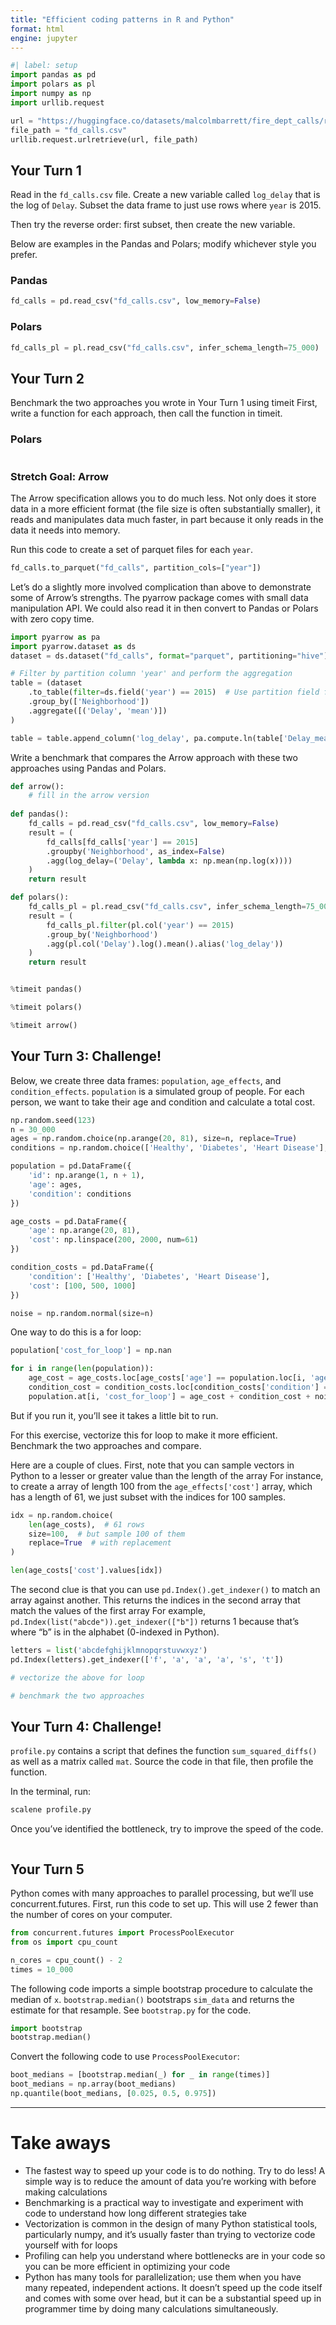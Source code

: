 ```yaml
---
title: "Efficient coding patterns in R and Python"
format: html
engine: jupyter
---
```


```python
#| label: setup
import pandas as pd
import polars as pl
import numpy as np
import urllib.request

url = "https://huggingface.co/datasets/malcolmbarrett/fire_dept_calls/resolve/main/fd_calls.csv"
file_path = "fd_calls.csv"
urllib.request.urlretrieve(url, file_path)
```

## Your Turn 1

Read in the `fd_calls.csv` file. Create a new variable called `log_delay` that is the log of `Delay`. Subset the data frame to just use rows where `year` is 2015. 

Then try the reverse order: first subset, then create the new variable.

Below are examples in the Pandas and Polars; modify whichever style you prefer.

### Pandas 

```python
fd_calls = pd.read_csv("fd_calls.csv", low_memory=False)

```

### Polars 

```python
fd_calls_pl = pl.read_csv("fd_calls.csv", infer_schema_length=75_000)

```

## Your Turn 2

Benchmark the two approaches you wrote in Your Turn 1 using timeit First, write a function for each approach, then call the function in timeit.

### Polars

```python

```

### Stretch Goal: Arrow

The Arrow specification allows you to do much less. Not only does it store data in a more efficient format (the file size is often substantially smaller), it reads and manipulates data much faster, in part because it only reads in the data it needs into memory.

Run this code to create a set of parquet files for each `year`.

```python
fd_calls.to_parquet("fd_calls", partition_cols=["year"])
```

Let's do a slightly more involved complication than above to demonstrate some of Arrow's strengths. The pyarrow package comes with small data manipulation API. We could also read it in then convert to Pandas or Polars with zero copy time.

```python
import pyarrow as pa
import pyarrow.dataset as ds
dataset = ds.dataset("fd_calls", format="parquet", partitioning="hive")

# Filter by partition column 'year' and perform the aggregation
table = (dataset
    .to_table(filter=ds.field('year') == 2015)  # Use partition field for filtering
    .group_by(['Neighborhood'])
    .aggregate([('Delay', 'mean')])
)

table = table.append_column('log_delay', pa.compute.ln(table['Delay_mean']))
```

Write a benchmark that compares the Arrow approach with these two approaches using Pandas and Polars.

```python

def arrow():
    # fill in the arrow version 
    
def pandas():
    fd_calls = pd.read_csv("fd_calls.csv", low_memory=False)
    result = (
        fd_calls[fd_calls['year'] == 2015]
        .groupby('Neighborhood', as_index=False)
        .agg(log_delay=('Delay', lambda x: np.mean(np.log(x))))
    )
    return result

def polars():
    fd_calls_pl = pl.read_csv("fd_calls.csv", infer_schema_length=75_000)
    result = (
        fd_calls_pl.filter(pl.col('year') == 2015)
        .group_by('Neighborhood')
        .agg(pl.col('Delay').log().mean().alias('log_delay'))
    )
    return result


%timeit pandas()

%timeit polars()

%timeit arrow()
```

## Your Turn 3: Challenge!

Below, we create three data frames: `population`, `age_effects`, and `condition_effects`. `population` is a simulated group of people. For each person, we want to take their age and condition and calculate a total cost.

```python
np.random.seed(123)
n = 30_000
ages = np.random.choice(np.arange(20, 81), size=n, replace=True)
conditions = np.random.choice(['Healthy', 'Diabetes', 'Heart Disease'], size=n, replace=True, p=[0.6, 0.3, 0.1])

population = pd.DataFrame({
    'id': np.arange(1, n + 1),
    'age': ages,
    'condition': conditions
})

age_costs = pd.DataFrame({
    'age': np.arange(20, 81),
    'cost': np.linspace(200, 2000, num=61)
})

condition_costs = pd.DataFrame({
    'condition': ['Healthy', 'Diabetes', 'Heart Disease'],
    'cost': [100, 500, 1000]
})

noise = np.random.normal(size=n)
```

One way to do this is a for loop:

```python
population['cost_for_loop'] = np.nan

for i in range(len(population)):
    age_cost = age_costs.loc[age_costs['age'] == population.loc[i, 'age'], 'cost'].values[0]
    condition_cost = condition_costs.loc[condition_costs['condition'] == population.loc[i, 'condition'], 'cost'].values[0]
    population.at[i, 'cost_for_loop'] = age_cost + condition_cost + noise[i]
```

But if you run it, you'll see it takes a little bit to run.

For this exercise, vectorize this for loop to make it more efficient. Benchmark the two approaches and compare.

Here are a couple of clues. First, note that you can sample vectors in Python to a lesser or greater value than the length of the array For instance, to create a array of length 100 from the `age_effects['cost']` array, which has a length of 61, we just subset with the indices for 100 samples.

```python
idx = np.random.choice(
    len(age_costs),  # 61 rows
    size=100,  # but sample 100 of them
    replace=True  # with replacement
)

len(age_costs['cost'].values[idx])
```

The second clue is that you can use `pd.Index().get_indexer()` to match an array against another. This returns the indices in the second array that match the values of the first array For example, `pd.Index(list("abcde")).get_indexer(["b"])` returns 1 because that's where "b" is in the alphabet (0-indexed in Python).

```python
letters = list('abcdefghijklmnopqrstuvwxyz')
pd.Index(letters).get_indexer(['f', 'a', 'a', 'a', 's', 't'])
```

```python
# vectorize the above for loop


```

```python
# benchmark the two approaches

```

## Your Turn 4: Challenge!

`profile.py` contains a script that defines the function `sum_squared_diffs()` as well as a matrix called `mat`. Source the code in that file, then profile the function. 

In the terminal, run: 

```bash
scalene profile.py
```

Once you've identified the bottleneck, try to improve the speed of the code.

```python

```

## Your Turn 5

Python comes with many approaches to parallel processing, but we'll use concurrent.futures. First, run this code to set up. This will use 2 fewer than the number of cores on your computer. 

```python
from concurrent.futures import ProcessPoolExecutor
from os import cpu_count

n_cores = cpu_count() - 2
times = 10_000
```

The following code imports a simple bootstrap procedure to calculate the median of `x`. `bootstrap.median()` bootstraps `sim_data` and returns the estimate for that resample. See `bootstrap.py` for the code.

```python
import bootstrap
bootstrap.median()
```

Convert the following code to use `ProcessPoolExecutor`:

```python
boot_medians = [bootstrap.median(_) for _ in range(times)]
boot_medians = np.array(boot_medians)
np.quantile(boot_medians, [0.025, 0.5, 0.975])
```

***

# Take aways

* The fastest way to speed up your code is to do nothing. Try to do less! A simple way is to reduce the amount of data you're working with before making calculations
* Benchmarking is a practical way to investigate and experiment with code to understand how long different strategies take
* Vectorization is common in the design of many Python statistical tools, particularly numpy, and it's usually faster than trying to vectorize code yourself with for loops
* Profiling can help you understand where bottlenecks are in your code so you can be more efficient in optimizing your code
* Python has many tools for parallelization; use them when you have many repeated, independent actions. It doesn't speed up the code itself and comes with some over head, but it can be a substantial speed up in programmer time by doing many calculations simultaneously. 


